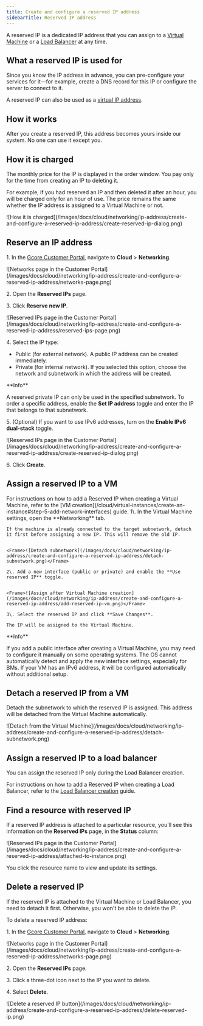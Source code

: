 ---
title: Create and configure a reserved IP address
sidebarTitle: Reserved IP address
---

A reserved IP is a dedicated IP address that you can assign to a [Virtual Machine](/cloud/virtual-instances/create-an-instance) or a [Load Balancer](/cloud/networking/create-and-configure-a-load-balancer) at any time.

## What a reserved IP is used for

Since you know the IP address in advance, you can pre-configure your services for it—for example, create a DNS record for this IP or configure the server to connect to it.

A reserved IP can also be used as a [virtual IP address](/cloud/networking/ip-address/create-and-configure-a-virtual-ip-vip-address).

## How it works

After you create a reserved IP, this address becomes yours inside our system. No one can use it except you.

## How it is charged

The monthly price for the IP is displayed in the order window. You pay only for the time from creating an IP to deleting it. 

For example, if you had reserved an IP and then deleted it after an hour, you will be charged only for an hour of use. The price remains the same whether the IP address is assigned to a Virtual Machine or not.


<Frame>![How it is charged](/images/docs/cloud/networking/ip-address/create-and-configure-a-reserved-ip-address/create-reserved-ip-dialog.png)</Frame>



## Reserve an IP address

1\. In the [Gcore Customer Portal](https://accounts.gcore.com/reports/dashboard), navigate to **Cloud** > **Networking**.


<Frame>![Networks page in the Customer Portal](/images/docs/cloud/networking/ip-address/create-and-configure-a-reserved-ip-address/networks-page.png)</Frame>



2\. Open the **Reserved IPs** page.

3\. Click **Reserve new IP**.


<Frame>![Reserved IPs page in the Customer Portal](/images/docs/cloud/networking/ip-address/create-and-configure-a-reserved-ip-address/reserved-ips-page.png)</Frame>



4\. Select the IP type:

  * Public (for external network). A public IP address can be created immediately.
  * Private (for internal network). If you selected this option, choose the network and subnetwork in which the address will be created.

<Info>
**Info**

A reserved private IP can only be used in the specified subnetwork. To order a specific address, enable the **Set IP address** toggle and enter the IP that belongs to that subnetwork.
</Info>

5\. (Optional) If you want to use IPv6 addresses, turn on the **Enable IPv6 dual-stack** toggle.


<Frame>![Reserved IPs page in the Customer Portal](/images/docs/cloud/networking/ip-address/create-and-configure-a-reserved-ip-address/create-reserved-ip-dialog.png)</Frame>



6\. Click **Create**. 

## Assign a reserved IP to a VM

<Tabs>
  <Tab title="During VM creation">
    For instructions on how to add a Reserved IP when creating a Virtual Machine, refer to the [VM creation](/cloud/virtual-instances/create-an-instance#step-5-add-network-interfaces) guide. 
    
  </Tab>
  <Tab title="After VM creation">
    1\. In the Virtual Machine settings, open the **Networking** tab. 

    If the machine is already connected to the target subnetwork, detach it first before assigning a new IP. This will remove the old IP.


    <Frame>![Detach subnetwork](/images/docs/cloud/networking/ip-address/create-and-configure-a-reserved-ip-address/detach-subnetwork.png)</Frame>

    2\. Add a new interface (public or private) and enable the **Use reserved IP** toggle. 


    <Frame>![Assign after Virtual Machine creation](/images/docs/cloud/networking/ip-address/create-and-configure-a-reserved-ip-address/add-reserved-ip-vm.png)</Frame>

    3\. Select the reserved IP and click **Save Changes**. 

    The IP will be assigned to the Virtual Machine.
  </Tab>
</Tabs>

<Info>
**Info**

If you add a public interface after creating a Virtual Machine, you may need to configure it manually on some operating systems. The OS cannot automatically detect and apply the new interface settings, especially for BMs. If your VM has an IPv6 address, it will be configured automatically without additional setup.
</Info>

## Detach a reserved IP from a VM

Detach the subnetwork to which the reserved IP is assigned. This address will be detached from the Virtual Machine automatically.


<Frame>![Detach from the Virtual Machine](/images/docs/cloud/networking/ip-address/create-and-configure-a-reserved-ip-address/detach-subnetwork.png)</Frame>



## Assign a reserved IP to a load balancer

You can assign the reserved IP only during the Load Balancer creation. 

For instructions on how to add a Reserved IP when creating a Load Balancer, refer to the [Load Balancer creation](/cloud/networking/create-and-configure-a-load-balancer#step-4-configure-network) guide. 

## Find a resource with reserved IP

If a reserved IP address is attached to a particular resource, you'll see this information on the **Reserved IPs** page, in the **Status** column:


<Frame>![Reserved IPs page in the Customer Portal](/images/docs/cloud/networking/ip-address/create-and-configure-a-reserved-ip-address/attached-to-instance.png)</Frame>



You click the resource name to view and update its settings.

## Delete a reserved IP

If the reserved IP is attached to the Virtual Machine or Load Balancer, you need to detach it first. Otherwise, you won't be able to delete the IP.

To delete a reserved IP address:

1\. In the [Gcore Customer Portal](https://accounts.gcore.com/reports/dashboard), navigate to **Cloud** > **Networking**.


<Frame>![Networks page in the Customer Portal](/images/docs/cloud/networking/ip-address/create-and-configure-a-reserved-ip-address/networks-page.png)</Frame>



2\. Open the **Reserved IPs** page.

3\. Click a three-dot icon next to the IP you want to delete.

4\. Select **Delete**.


<Frame>![Delete a reserved IP button](/images/docs/cloud/networking/ip-address/create-and-configure-a-reserved-ip-address/delete-reserved-ip.png)</Frame>